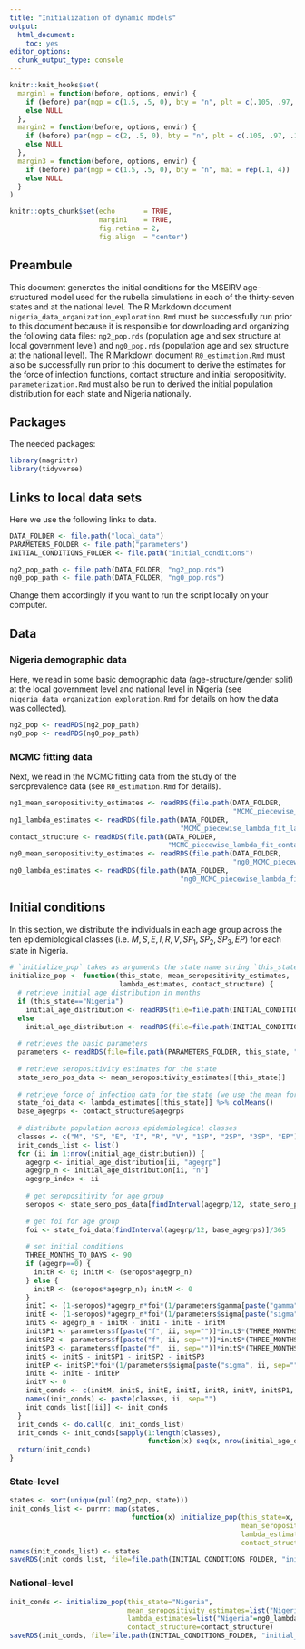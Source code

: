 ```yaml
---
title: "Initialization of dynamic models"
output:
  html_document:
    toc: yes
editor_options: 
  chunk_output_type: console
---
```


```r
knitr::knit_hooks$set(
  margin1 = function(before, options, envir) {
    if (before) par(mgp = c(1.5, .5, 0), bty = "n", plt = c(.105, .97, .13, .97))
    else NULL
  },
  margin2 = function(before, options, envir) {
    if (before) par(mgp = c(2, .5, 0), bty = "n", plt = c(.105, .97, .13, .97))
    else NULL
  },
  margin3 = function(before, options, envir) {
    if (before) par(mgp = c(1.5, .5, 0), bty = "n", mai = rep(.1, 4))
    else NULL
  }
)

knitr::opts_chunk$set(echo       = TRUE,
                      margin1    = TRUE,
                      fig.retina = 2,
                      fig.align  = "center")
```

## Preambule

This document generates the initial conditions for the MSEIRV age-structured model used for the rubella simulations in each of the thirty-seven states and at the national level. The R Markdown document `nigeria_data_organization_exploration.Rmd` must be successfully run prior to this document because it is responsible for downloading and organizing the following data files: `ng2_pop.rds` (population age and sex structure at local government level) and `ng0_pop.rds` (population age and sex structure at the national level). The R Markdown document `R0_estimation.Rmd` must also be successfully run prior to this document to derive the estimates for the force of infection functions, contact structure and initial seropositivity. `parameterization.Rmd` must also be run to derived the initial population distribution for each state and Nigeria nationally. 

## Packages

The needed packages:

```r
library(magrittr)
library(tidyverse)
```

## Links to local data sets

Here we use the following links to data.

```r
DATA_FOLDER <- file.path("local_data")
PARAMETERS_FOLDER <- file.path("parameters")
INITIAL_CONDITIONS_FOLDER <- file.path("initial_conditions")

ng2_pop_path <- file.path(DATA_FOLDER, "ng2_pop.rds")
ng0_pop_path <- file.path(DATA_FOLDER, "ng0_pop.rds")
```

Change them accordingly if you want to run the script locally on your computer.

## Data

### Nigeria demographic data

Here, we read in some basic demographic data (age-structure/gender split) at the local government level and national level in Nigeria (see `nigeria_data_organization_exploration.Rmd` for details on how the data was collected).

```r
ng2_pop <- readRDS(ng2_pop_path)
ng0_pop <- readRDS(ng0_pop_path)
```

### MCMC fitting data

Next, we read in the MCMC fitting data from the study of the seroprevalence data (see `R0_estimation.Rmd` for details).

```r
ng1_mean_seropositivity_estimates <- readRDS(file.path(DATA_FOLDER,
                                                       "MCMC_piecewise_lambda_fit_mean_seropositivity_estimates.rds"))
ng1_lambda_estimates <- readRDS(file.path(DATA_FOLDER, 
                                          "MCMC_piecewise_lambda_fit_lambda_estimates.rds"))
contact_structure <- readRDS(file.path(DATA_FOLDER,
                                       "MCMC_piecewise_lambda_fit_contact_structure.rds"))
ng0_mean_seropositivity_estimates <- readRDS(file.path(DATA_FOLDER,
                                                       "ng0_MCMC_piecewise_lambda_fit_mean_seropositivity_estimates.rds"))
ng0_lambda_estimates <- readRDS(file.path(DATA_FOLDER, 
                                          "ng0_MCMC_piecewise_lambda_fit_lambda_estimates.rds"))
```

## Initial conditions

In this section, we distribute the individuals in each age group across the ten epidemiological classes (i.e. $M, S, E, I, R, V, SP_1, SP_2, SP_3, EP$) for each state in Nigeria.

```r
# `initialize_pop` takes as arguments the state name string `this_state` and returns a named numeric vector of the initial conditions for that state. 
initialize_pop <- function(this_state, mean_seropositivity_estimates, 
                           lambda_estimates, contact_structure) {
  # retrieve initial age distribution in months
  if (this_state=="Nigeria") 
    initial_age_distribution <- readRDS(file=file.path(INITIAL_CONDITIONS_FOLDER, "initial_age_distribution_country.rds"))
  else 
    initial_age_distribution <- readRDS(file=file.path(INITIAL_CONDITIONS_FOLDER, "initial_age_distribution_list.rds"))[[this_state]]
  
  # retrieves the basic parameters
  parameters <- readRDS(file=file.path(PARAMETERS_FOLDER, this_state, "basic_parameters.rds"))
  
  # retrieve seropositivity estimates for the state
  state_sero_pos_data <- mean_seropositivity_estimates[[this_state]]
  
  # retrieve force of infection data for the state (we use the mean force of infection)
  state_foi_data <- lambda_estimates[[this_state]] %>% colMeans()
  base_agegrps <- contact_structure$agegrps
  
  # distribute population across epidemiological classes
  classes <- c("M", "S", "E", "I", "R", "V", "1SP", "2SP", "3SP", "EP")
  init_conds_list <- list()
  for (ii in 1:nrow(initial_age_distribution)) {
    agegrp <- initial_age_distribution[ii, "agegrp"]
    agegrp_n <- initial_age_distribution[ii, "n"]
    agegrp_index <- ii
    
    # get seropositivity for age group
    seropos <- state_sero_pos_data[findInterval(agegrp/12, state_sero_pos_data$age-1), "seropos"]
    
    # get foi for age group
    foi <- state_foi_data[findInterval(agegrp/12, base_agegrps)]/365
    
    # set initial conditions
    THREE_MONTHS_TO_DAYS <- 90
    if (agegrp==0) {
      initR <- 0; initM <- (seropos*agegrp_n)
    } else {
      initR <- (seropos*agegrp_n); initM <- 0
    }
    initI <- (1-seropos)*agegrp_n*foi*(1/parameters$gamma[paste("gamma", ii, sep="")])
    initE <- (1-seropos)*agegrp_n*foi*(1/parameters$sigma[paste("sigma", ii, sep="")])
    initS <- agegrp_n - initR - initI - initE - initM
    initSP1 <- parameters$f[paste("f", ii, sep="")]*initS*(THREE_MONTHS_TO_DAYS)
    initSP2 <- parameters$f[paste("f", ii, sep="")]*initS*(THREE_MONTHS_TO_DAYS)
    initSP3 <- parameters$f[paste("f", ii, sep="")]*initS*(THREE_MONTHS_TO_DAYS)
    initS <- initS - initSP1 - initSP2 - initSP3
    initEP <- initSP1*foi*(1/parameters$sigma[paste("sigma", ii, sep="")])
    initE <- initE - initEP
    initV <- 0
    init_conds <- c(initM, initS, initE, initI, initR, initV, initSP1, initSP2, initSP3, initEP)
    names(init_conds) <- paste(classes, ii, sep="")
    init_conds_list[[ii]] <- init_conds
  }
  init_conds <- do.call(c, init_conds_list)
  init_conds <- init_conds[sapply(1:length(classes), 
                                  function(x) seq(x, nrow(initial_age_distribution)*length(classes), length(classes)))]
  return(init_conds)
}
```
 
### State-level

```r
states <- sort(unique(pull(ng2_pop, state)))
init_conds_list <- purrr::map(states, 
                              function(x) initialize_pop(this_state=x, 
                                                         mean_seropositivity_estimates=ng1_mean_seropositivity_estimates, 
                                                         lambda_estimates=ng1_lambda_estimates, 
                                                         contact_structure=contact_structure))
names(init_conds_list) <- states
saveRDS(init_conds_list, file=file.path(INITIAL_CONDITIONS_FOLDER, "initial_conditions_list.rds"))
```

### National-level

```r
init_conds <- initialize_pop(this_state="Nigeria", 
                             mean_seropositivity_estimates=list("Nigeria"=ng0_mean_seropositivity_estimates), 
                             lambda_estimates=list("Nigeria"=ng0_lambda_estimates), 
                             contact_structure=contact_structure)
saveRDS(init_conds, file=file.path(INITIAL_CONDITIONS_FOLDER, "initial_conditions_country.rds"))
```